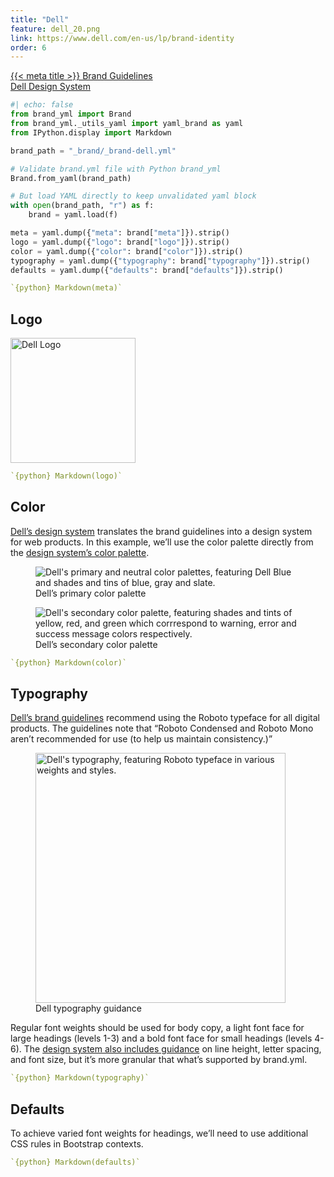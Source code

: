 ```yaml
---
title: "Dell"
feature: dell_20.png
link: https://www.dell.com/en-us/lp/brand-identity
order: 6
---
```


[dell-design]: # https://www.delldesignsystem.com/

[{{< meta title >}} Brand Guidelines]({{< meta link >}}) \
[Dell Design System][dell-design]

```python
#| echo: false
from brand_yml import Brand
from brand_yml._utils_yaml import yaml_brand as yaml
from IPython.display import Markdown

brand_path = "_brand/_brand-dell.yml"

# Validate brand.yml file with Python brand_yml
Brand.from_yaml(brand_path)

# But load YAML directly to keep unvalidated yaml block
with open(brand_path, "r") as f:
    brand = yaml.load(f)

meta = yaml.dump({"meta": brand["meta"]}).strip()
logo = yaml.dump({"logo": brand["logo"]}).strip()
color = yaml.dump({"color": brand["color"]}).strip()
typography = yaml.dump({"typography": brand["typography"]}).strip()
defaults = yaml.dump({"defaults": brand["defaults"]}).strip()
```

````.yaml
`{python} Markdown(meta)`
````

## Logo

![](dell-color.svg){alt="Dell Logo" width=200px}

````.yaml
`{python} Markdown(logo)`
````

## Color

[Dell's design system][dell-design] translates the brand guidelines into a design system for web products.
In this example, we'll use the color palette directly from the [design system's color palette](https://www.delldesignsystem.com/foundations/color/).

::: {.grid .gap-2}
::: {.g-col-sm-6 .g-col-12}
![Dell's primary color palette](dell-color-principle.png){alt="Dell's primary and neutral color palettes, featuring Dell Blue and shades and tins of blue, gray and slate."}
:::
::: {.g-col-sm-6 .g-col-12}
![Dell's secondary color palette](dell-color-supporting.png){alt="Dell's secondary color palette, featuring shades and tints of yellow, red, and green which corrrespond to warning, error and success message colors respectively." group="color"}
:::
:::


````.yaml
`{python} Markdown(color)`
````

## Typography

[Dell's brand guidelines](https://www.dell.com/en-us/lp/brand-guidelines-typography) recommend using the Roboto typeface for all digital products.
The guidelines note that "Roboto Condensed and Roboto Mono aren’t recommended for use (to help us maintain consistency.)"

![Dell typography guidance](dell-typography.png){alt="Dell's typography, featuring Roboto typeface in various weights and styles." width=400px}

Regular font weights should be used for body copy, a light font face for large headings (levels 1-3) and a bold font face for small headings (levels 4-6).
The [design system also includes guidance](https://www.delldesignsystem.com/foundations/typography/) on line height, letter spacing, and font size, but it's more granular that what's supported by brand.yml.

````.yaml
`{python} Markdown(typography)`
````

## Defaults

To achieve varied font weights for headings, we'll need to use additional CSS rules in Bootstrap contexts.

````.yaml
`{python} Markdown(defaults)`
````
